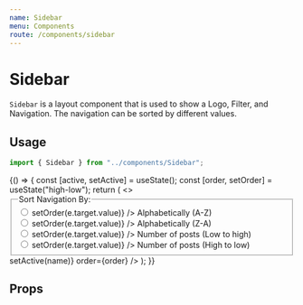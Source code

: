 ```yaml
---
name: Sidebar
menu: Components
route: /components/sidebar
---
```



# Sidebar

`Sidebar` is a layout component that is used to show a Logo, Filter, and
Navigation. The navigation can be sorted by different values.

## Usage

```ts
import { Sidebar } from "../components/Sidebar";
```

<Playground>
  {() => {
    const [active, setActive] = useState();
    const [order, setOrder] = useState("high-low");
    return (
      <>
        <fieldset>
          <legend>Sort Navigation By:</legend>
          <input
            type="radio"
            name="order"
            id="a-z"
            value="a-z"
            onChange={(e) => setOrder(e.target.value)}
          />
          <label htmlFor="a-z">Alphabetically (A-Z)</label>
          <br />
          <input
            type="radio"
            name="order"
            id="z-a"
            value="z-a"
            onChange={(e) => setOrder(e.target.value)}
          />
          <label htmlFor="z-a">Alphabetically (Z-A)</label>
          <br />
          <input
            type="radio"
            name="order"
            id="low-high"
            value="low-high"
            onChange={(e) => setOrder(e.target.value)}
          />
          <label htmlFor="low-high">Number of posts (Low to high)</label>
          <br />
          <input
            type="radio"
            name="order"
            id="high-low"
            value="high-low"
            onChange={(e) => setOrder(e.target.value)}
          />
          <label htmlFor="high-low">Number of posts (High to low)</label>
        </fieldset>
        <Sidebar
          blocks={data}
          active={active}
          onClick={(name) => setActive(name)}
          order={order}
        />
      </>
    );
  }}
</Playground>

## Props

<Props of={Sidebar} />
